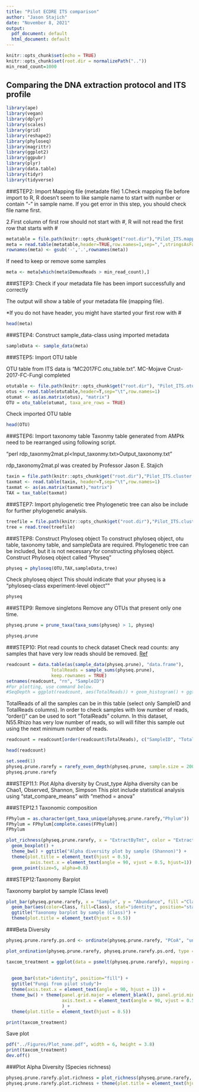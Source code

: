 ```yaml
---
title: "Pilot ECDRE ITS comparison"
author: "Jason Stajich"
date: "November 8, 2021"
output:
  pdf_document: default
  html_document: default
---
```


```r
knitr::opts_chunk$set(echo = TRUE)
knitr::opts_chunk$set(root.dir = normalizePath(".."))
min_read_count=1000
```

## Comparing the DNA extraction protocol and ITS profile

```r
library(ape)
library(vegan)
library(dplyr)
library(scales)
library(grid)
library(reshape2)
library(phyloseq)
library(magrittr)
library(ggplot2)
library(ggpubr)
library(plyr)
library(data.table)
library(tidyr)
library(tidyverse)
```
###STEP2: Import Mapping file (metadate file)
1.Check mapping file before import to R, R doesn’t seem to like sample name to start with number or contain “-” in sample name. If you get error in this step, you should check file name first.

2.First column of first row should not start with #, R will not read the first row that starts with #

```r
metatable = file.path(knitr::opts_chunk$get("root.dir"),"Pilot_ITS.mapping_file.txt")
meta = read.table(metatable,header=TRUE,row.names=1,sep=",",stringsAsFactors=FALSE)
rownames(meta) <- gsub('-','.',rownames(meta))
```

If need to keep or remove some samples
```r
meta <- meta[which(meta$DemuxReads > min_read_count),]
```

###STEP3: Check if your metadata file has been import successfully and correctly

The output will show a table of your metadata file (mapping file).

*If you do not have header, you might have started your first row with #

```r
head(meta)
```

###STEP4: Construct sample_data-class using imported metadata

```r
sampleData <- sample_data(meta)
```

###STEP5: Import OTU table

OTU table from  ITS data is “MC2017FC.otu_table.txt”.
MC-Mojave Crust-2017-FC-Fungi completed

```r
otutable <- file.path(knitr::opts_chunk$get("root.dir"), "Pilot_ITS.otu_table.txt")
otus <- read.table(otutable,header=T,sep="\t",row.names=1)
otumat <- as(as.matrix(otus), "matrix")
OTU = otu_table(otumat, taxa_are_rows = TRUE)
```

Check imported OTU table

```r
head(OTU)
```

###STEP6: Import taxonomy table
Taxonmy table generated from AMPtk need to be rearranged using following script.

“perl rdp_taxonmy2mat.pl<Input_taxonmy.txt>Output_taxonomy.txt”

rdp_taxonomy2mat.pl was created by Professor Jason E. Stajich

```r
taxin = file.path(knitr::opts_chunk$get("root.dir"),"Pilot_ITS.cluster.taxonomy.fix.txt")
taxmat <- read.table(taxin, header=T,sep="\t",row.names=1)
taxmat <- as(as.matrix(taxmat),"matrix")
TAX = tax_table(taxmat)
```

###STEP7: Import phylogenetic tree
Phylogenetic tree can also be include for further phylogenetic analysis.

```r
treefile = file.path(knitr::opts_chunk$get("root.dir"),"Pilot_ITS.cluster.tree.phy")
tree = read.tree(treefile)
```

###STEP8: Construct Phyloseq object
To construct phyloseq object, otu table, taxonomy table, and sampleData are required. Phylogenetic tree can be included, but it is not necessary for constructing phyloseq object.
Construct Phyloseq object called "Physeq"

```r
physeq = phyloseq(OTU,TAX,sampleData,tree)
```

Check phyloseq object
This should indicate that your physeq is a "phyloseq-class experiment-level object""

```r
physeq
```

###STEP9: Remove singletons
Remove any OTUs that present only one time.

```r
physeq.prune = prune_taxa(taxa_sums(physeq) > 1, physeq)
```

```r
physeq.prune
```

###STEP10: Plot read counts to check dataset
Check read counts: any samples that have very low reads should be removed.
[Ref](http://evomics.org/wp-content/uploads/2016/01/phyloseq-Lab-01-Answers.html)

```r
readcount = data.table(as(sample_data(physeq.prune), "data.frame"),
                 TotalReads = sample_sums(physeq.prune), 
                 keep.rownames = TRUE)
setnames(readcount, "rn", "SampleID")
#For plotting, use command below.
#SeqDepth = ggplot(readcount, aes(TotalReads)) + geom_histogram() + ggtitle("Sequencing Depth")
```

TotalReads of all the samples can be in this table (select only SampleID and TotalReads columns).
In order to check samples with low number of reads, "order()" can be used to sort "TotalReads" column.
In this dataset, N55.Rhizo has very low number of reads, so will will filter this sample out using the next minimum number of reads.
```r
readcount = readcount[order(readcount$TotalReads), c("SampleID", "TotalReads")]
```

```r
head(readcount)
```

```r
set.seed(1)
physeq.prune.rarefy = rarefy_even_depth(physeq.prune, sample.size = 2000, replace = FALSE, trimOTUs = FALSE)
physeq.prune.rarefy
```

###STEP11.1: Plot Alpha diversity by Crust_type
Alpha diversity can be Chao1, Observed, Shannon, Simpson
This plot include statistical analysis using "stat_compare_means" with "method = anova"


###STEP12.1 Taxonomic composition

```r
FPhylum = as.character(get_taxa_unique(physeq.prune.rarefy,"Phylum"))
FPhylum = FPhylum[complete.cases(FPhylum)]
FPhylum
```

```r
plot_richness(physeq.prune.rarefy, x = "ExtractByTmt", color = "ExtractByTmt", measures = c("Shannon")) + 
  geom_boxplot() +
  theme_bw() + ggtitle("Alpha diversity plot by sample (Shannon)") + 
  theme(plot.title = element_text(hjust = 0.5),
         axis.text.x = element_text(angle = 90, vjust = 0.5, hjust=1)) + 
  geom_point(size=5, alpha=0.8)
```

###STEP12:Taxonomy Barplot

Taxonomy barplot by sample (Class level)

```r
plot_bar(physeq.prune.rarefy, x = "Sample", y = "Abundance", fill ="Class") + 
  geom_bar(aes(color=Class, fill=Class), stat="identity", position="stack") +
  ggtitle("Taxonomy barplot by sample (Class)") + 
  theme(plot.title = element_text(hjust = 0.5))
```

###Beta Diversity

```r
physeq.prune.rarefy.ps.ord <- ordinate(physeq.prune.rarefy, "PCoA", "unifrac")
```

```r
plot_ordination(physeq.prune.rarefy, physeq.prune.rarefy.ps.ord, type = "samples", color = "Extraction",shape="Tissue")  + ggtitle("Fungi Beta Diversity (PCoA) by Owner")
```

```r
taxcom_treatment = ggplot(data = psmelt(physeq.prune.rarefy), mapping = aes_string(x = "ExtractByTmt",
                                                                                   y = "Abundance", 
                                                                                   fill = "Phylum" )) + 
  geom_bar(stat="identity", position="fill") + 
  ggtitle("Fungi from pilot study")+
  theme(axis.text.x = element_text(angle = 90, hjust = 1)) +
  theme_bw() + theme(panel.grid.major = element_blank(), panel.grid.minor = element_blank(),
                     axis.text.x = element_text(angle = 90, vjust = 0.5, hjust=1)
                     ) +
  theme(plot.title = element_text(hjust = 0.5))
```

```r
print(taxcom_treatment)
```

Save plot
```r
pdf("../Figures/Plot_name.pdf", width = 6, height = 3.8)
print(taxcom_treatment)
dev.off()
```

###Plot Alpha Diversity (Species richness)

```r
physeq.prune.rarefy.plot.richness = plot_richness(physeq.prune.rarefy, x="Treatment", color=("Extraction"), measures=c("Observed")) + geom_boxplot(lwd=0.5) + ggtitle("Alpha Diversity by Treatment") + stat_compare_means(method = "t.test", label.x.npc = c("right")) + theme_bw() + scale_colour_brewer(palette="Set1") + theme(panel.grid.major = element_blank(), panel.grid.minor = element_blank())
physeq.prune.rarefy.plot.richness + theme(plot.title = element_text(hjust = 0.5))
```


